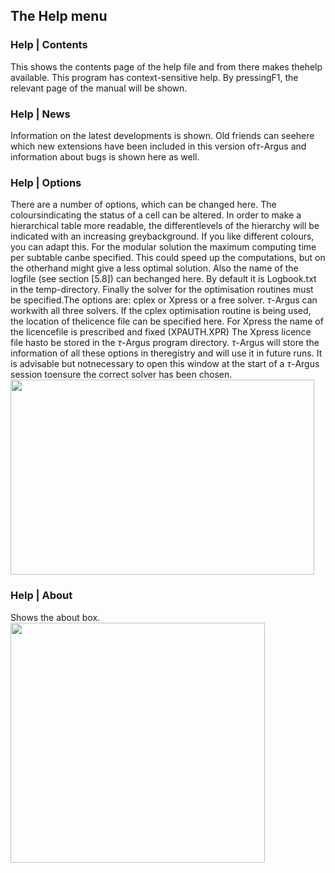 ## The Help menu

### Help \| Contents
This shows the contents page of the help file and from there makes thehelp available. This program has context-sensitive help. By pressingF1, the relevant page of the manual will be shown.

### Help \| News
Information on the latest developments is shown. Old friends can seehere which new extensions have been included in this version of$\tau$-Argus and information about bugs is shown here as well.

### Help \| Options {#sec-helpoptions}
There are a number of options, which can be changed here. The coloursindicating the status of a cell can be altered.
In order to make a hierarchical table more readable, the differentlevels of the hierarchy will be indicated with an increasing greybackground. If you like different colours, you can adapt this.
For the modular solution the maximum computing time per subtable canbe specified. This could speed up the computations, but on the otherhand might give a less optimal solution.
Also the name of the logfile (see section [5.8]) can bechanged here. By default it is Logbook.txt in the temp-directory.
Finally the solver for the optimisation routines must be specified.The options are: cplex or Xpress or a free solver. $\tau$-Argus can workwith all three solvers.
If the cplex optimisation routine is being used, the location of thelicence file can be specified here. For Xpress the name of the licencefile is prescribed and fixed (XPAUTH.XPR) The Xpress licence file hasto be stored in the $\tau$-Argus program directory.
$\tau$-Argus will store the information of all these options in theregistry and will use it in future runs. It is advisable but notnecessary to open this window at the start of a $\tau$-Argus session toensure the correct solver has been chosen.
![](Media/Pictures/10000000000001E600000138155D828E.png){width=12.859cm height=8.255cm}

### Help \| About
Shows the about box.
![](Media/Pictures/10000000000001DA000001AC828B82A8.png){width=10.781cm height=10.178cm}


